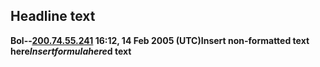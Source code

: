 
== Headline text ==
'''Bol--[[User:200.74.55.241|200.74.55.241]] 16:12, 14 Feb 2005 (UTC)<nowiki>Insert non-formatted text here</nowiki><math>Insert formula here</math>d text'''